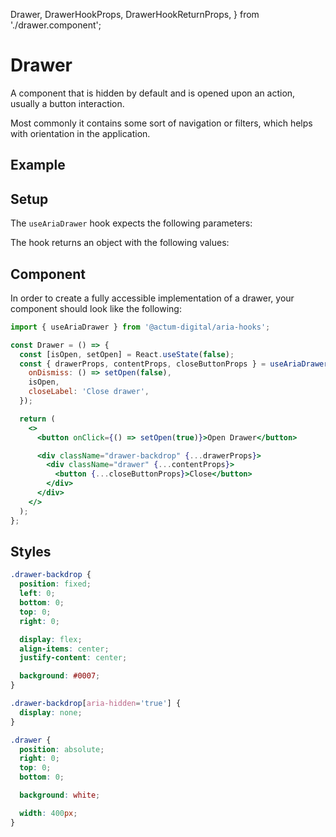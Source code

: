   Drawer,
  DrawerHookProps,
  DrawerHookReturnProps,
} from './drawer.component';

<Meta title="Aria Component/Drawer" />

# Drawer

A component that is hidden by default and is opened upon an action, usually a button interaction.

Most commonly it contains some sort of navigation or filters, which helps with orientation in the application.

## Example

<Canvas>
  <Drawer />
</Canvas>

## Setup

The `useAriaDrawer` hook expects the following parameters:

<ArgsTable of={DrawerHookProps} sort="requiredFirst" />

The hook returns an object with the following values:

<ArgsTable of={DrawerHookReturnProps} />

## Component

In order to create a fully accessible implementation of a drawer, your component should look like the following:

```jsx
import { useAriaDrawer } from '@actum-digital/aria-hooks';

const Drawer = () => {
  const [isOpen, setOpen] = React.useState(false);
  const { drawerProps, contentProps, closeButtonProps } = useAriaDrawer({
    onDismiss: () => setOpen(false),
    isOpen,
    closeLabel: 'Close drawer',
  });

  return (
    <>
      <button onClick={() => setOpen(true)}>Open Drawer</button>

      <div className="drawer-backdrop" {...drawerProps}>
        <div className="drawer" {...contentProps}>
          <button {...closeButtonProps}>Close</button>
        </div>
      </div>
    </>
  );
};
```

## Styles

```css
.drawer-backdrop {
  position: fixed;
  left: 0;
  bottom: 0;
  top: 0;
  right: 0;

  display: flex;
  align-items: center;
  justify-content: center;

  background: #0007;
}

.drawer-backdrop[aria-hidden='true'] {
  display: none;
}

.drawer {
  position: absolute;
  right: 0;
  top: 0;
  bottom: 0;

  background: white;

  width: 400px;
}
```
